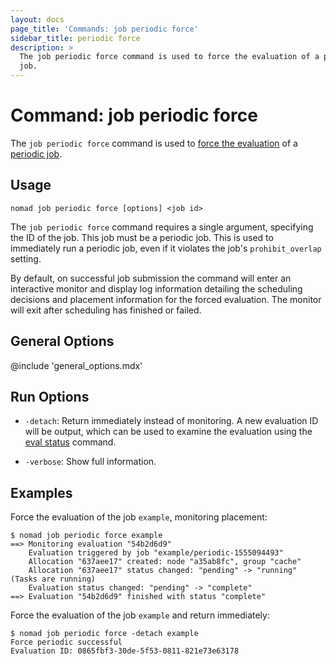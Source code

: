 ```yaml
---
layout: docs
page_title: 'Commands: job periodic force'
sidebar_title: periodic force
description: >
  The job periodic force command is used to force the evaluation of a periodic
  job.
---
```


# Command: job periodic force

The `job periodic force` command is used to [force the evaluation] of a
[periodic job].

## Usage

```plaintext
nomad job periodic force [options] <job id>
```

The `job periodic force` command requires a single argument, specifying the ID
of the job. This job must be a periodic job. This is used to immediately run a
periodic job, even if it violates the job's `prohibit_overlap` setting.

By default, on successful job submission the command will enter an interactive
monitor and display log information detailing the scheduling decisions and
placement information for the forced evaluation. The monitor will exit after
scheduling has finished or failed.

## General Options

@include 'general_options.mdx'

## Run Options

- `-detach`: Return immediately instead of monitoring. A new evaluation ID
  will be output, which can be used to examine the evaluation using the
  [eval status] command.

- `-verbose`: Show full information.

## Examples

Force the evaluation of the job `example`, monitoring placement:

```shell
$ nomad job periodic force example
==> Monitoring evaluation "54b2d6d9"
    Evaluation triggered by job "example/periodic-1555094493"
    Allocation "637aee17" created: node "a35ab8fc", group "cache"
    Allocation "637aee17" status changed: "pending" -> "running" (Tasks are running)
    Evaluation status changed: "pending" -> "complete"
==> Evaluation "54b2d6d9" finished with status "complete"
```

Force the evaluation of the job `example` and return immediately:

```shell
$ nomad job periodic force -detach example
Force periodic successful
Evaluation ID: 0865fbf3-30de-5f53-0811-821e73e63178
```

[eval status]: /docs/commands/eval-status
[force the evaluation]: /api-docs/jobs#force-new-periodic-instance
[periodic job]: /docs/job-specification/periodic
